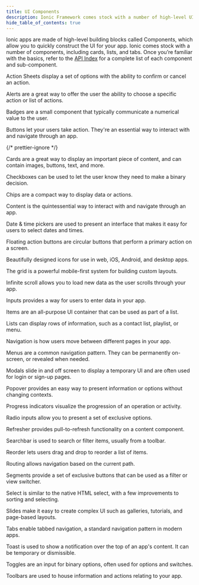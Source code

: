 ```yaml
---
title: UI Components
description: Ionic Framework comes stock with a number of high-level UI components, including cards, lists, and tabs to quickly and easily build your app's user interface.
hide_table_of_contents: true
---
```


<head>
  <title>UI Components | User Interface Application Building Components</title>
  <meta
    name="description"
    content="Ionic Framework comes stock with a number of high-level UI components, including cards, lists, and tabs to quickly and easily build your app's user interface."
  />
  <style>{`
    :root {
      --doc-item-container-width: 60rem;
    }
  `}</style>
</head>


Ionic apps are made of high-level building blocks called Components, which allow you to quickly construct the UI for your app. Ionic comes stock with a number of components, including cards, lists, and tabs. Once you’re familiar with the basics, refer to the [API Index](api.mdx) for a complete list of each component and sub-component.

<intro-end />

<DocsCards>
  <DocsCard header="Action Sheet" href="api/action-sheet" img="/icons/feature-component-actionsheet-icon.png">
    <p>Action Sheets display a set of options with the ability to confirm or cancel an action.</p>
  </DocsCard>

<DocsCard header="Alert" href="api/alert" icon="/icons/component-alert-icon.png">
  <p>Alerts are a great way to offer the user the ability to choose a specific action or list of actions.</p>
</DocsCard>

<DocsCard header="Badge" href="api/badge" icon="/icons/component-badge-icon.png">
  <p>Badges are a small component that typically communicate a numerical value to the user.</p>
</DocsCard>

<DocsCard header="Button" href="api/button" icon="/icons/component-button-icon.png">
  <p>Buttons let your users take action. They're an essential way to interact with and navigate through an app.</p>
</DocsCard>

<DocsCard header="Card" href="api/card" icon="/icons/component-card-icon.png">
  {/* prettier-ignore */}
  <p>Cards are a great way to display an important piece of content, and can contain images, buttons, text, and more.</p>
</DocsCard>

<DocsCard header="Checkbox" href="api/checkbox" icon="/icons/component-checkbox-icon.png">
  <p>Checkboxes can be used to let the user know they need to make a binary decision.</p>
</DocsCard>

<DocsCard header="Chip" href="api/chip" icon="/icons/component-chip-icon.png">
  <p>Chips are a compact way to display data or actions.</p>
</DocsCard>

<DocsCard header="Content" href="api/content" icon="/icons/component-content-icon.png">
  <p>Content is the quintessential way to interact with and navigate through an app.</p>
</DocsCard>

<DocsCard header="Date & Time Pickers" href="api/datetime" icon="/icons/component-datetimepicker-icon.png">
  <p>Date & time pickers are used to present an interface that makes it easy for users to select dates and times.</p>
</DocsCard>

<DocsCard header="Floating Action Button" href="api/fab" icon="/icons/component-fab-icon.png">
  <p>Floating action buttons are circular buttons that perform a primary action on a screen.</p>
</DocsCard>

<DocsCard header="Icons" href="https://ionic.io/ionicons" img="/icons/feature-component-icons-icon.png">
  <p>Beautifully designed icons for use in web, iOS, Android, and desktop apps.</p>
</DocsCard>

<DocsCard header="Grid" href="api/grid" icon="/icons/component-grid-icon.png">
  <p>The grid is a powerful mobile-first system for building custom layouts.</p>
</DocsCard>

<DocsCard header="Infinite Scroll" href="api/infinite-scroll" icon="/icons/component-infinitescroll-icon.png">
  <p>Infinite scroll allows you to load new data as the user scrolls through your app.</p>
</DocsCard>

<DocsCard header="Input" href="api/input" icon="/icons/component-input-icon.png">
  <p>Inputs provides a way for users to enter data in your app.</p>
</DocsCard>

<DocsCard header="Item" href="api/item" icon="/icons/component-item-icon.png">
  <p>Items are an all-purpose UI container that can be used as part of a list.</p>
</DocsCard>

<DocsCard header="List" href="api/list" icon="/icons/component-lists-icon.png">
  <p>Lists can display rows of information, such as a contact list, playlist, or menu.</p>
</DocsCard>

<DocsCard header="Navigation" href="api/nav" img="/icons/feature-component-navigation-icon.png">
  <p>Navigation is how users move between different pages in your app.</p>
</DocsCard>

<DocsCard header="Menu" href="api/menu" icon="/icons/component-menu-icon.png">
  <p>Menus are a common navigation pattern. They can be permanently on-screen, or revealed when needed.</p>
</DocsCard>

<DocsCard header="Modal" href="api/modal" icon="/icons/component-modal-icon.png">
  <p>Modals slide in and off screen to display a temporary UI and are often used for login or sign-up pages.</p>
</DocsCard>

<DocsCard header="Popover" href="api/popover" icon="/icons/component-popover-icon.png">
  <p>Popover provides an easy way to present information or options without changing contexts.</p>
</DocsCard>

<DocsCard header="Progress Indicators" href="api/progress-bar" icon="/icons/component-progress-icon.png">
  <p>Progress indicators visualize the progression of an operation or activity.</p>
</DocsCard>

<DocsCard header="Radio" href="api/radio" icon="/icons/component-radio-icon.png">
  <p>Radio inputs allow you to present a set of exclusive options.</p>
</DocsCard>

<DocsCard header="Refresher" href="api/refresher" icon="/icons/component-refresher-icon.png">
  <p>Refresher provides pull-to-refresh functionality on a content component.</p>
</DocsCard>

<DocsCard header="Searchbar" href="api/searchbar" img="/icons/feature-component-search-icon.png">
  <p>Searchbar is used to search or filter items, usually from a toolbar.</p>
</DocsCard>

<DocsCard header="Reorder" href="api/reorder" icon="/icons/component-reorder-icon.png">
  <p>Reorder lets users drag and drop to reorder a list of items.</p>
</DocsCard>

<DocsCard header="Routing" href="api/router" icon="/icons/component-routing-icon.png">
  <p>Routing allows navigation based on the current path.</p>
</DocsCard>

<DocsCard header="Segment" href="api/segment" icon="/icons/component-segment-icon.png">
  <p>Segments provide a set of exclusive buttons that can be used as a filter or view switcher.</p>
</DocsCard>

<DocsCard header="Select" href="api/select" icon="/icons/component-select-icon.png">
  <p>Select is similar to the native HTML select, with a few improvements to sorting and selecting.</p>
</DocsCard>

<DocsCard header="Slides" href="api/slides" icon="/icons/component-slides-icon.png">
  <p>Slides make it easy to create complex UI such as galleries, tutorials, and page-based layouts.</p>
</DocsCard>

<DocsCard header="Tabs" href="api/tabs" img="/icons/feature-component-tabs-icon.png">
  <p>Tabs enable tabbed navigation, a standard navigation pattern in modern apps.</p>
</DocsCard>

<DocsCard header="Toast" href="api/toast" icon="/icons/component-toast-icon.png">
  <p>Toast is used to show a notification over the top of an app's content. It can be temporary or dismissible.</p>
</DocsCard>

<DocsCard header="Toggle" href="api/toggle" icon="/icons/component-toggle-icon.png">
  <p>Toggles are an input for binary options, often used for options and switches.</p>
</DocsCard>

  <DocsCard header="Toolbar" href="api/toolbar" icon="/icons/component-toolbar-icon.png">
    <p>Toolbars are used to house information and actions relating to your app.</p>
  </DocsCard>
</DocsCards>
